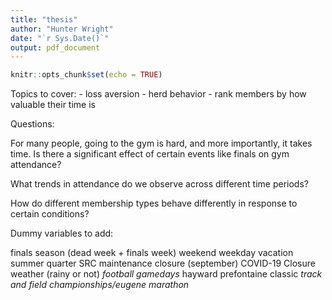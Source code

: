 ```yaml
---
title: "thesis"
author: "Hunter Wright"
date: "`r Sys.Date()`"
output: pdf_document
---
```


```r
knitr::opts_chunk$set(echo = TRUE)
```

Topics to cover:
- loss aversion
- herd behavior
- rank members by how valuable their time is

Questions: 

For many people, going to the gym is hard, and more importantly, it takes time. Is there a significant effect of certain events like finals on gym attendance? 

What trends in attendance do we observe across different time periods? 

How do different membership types behave differently in response to certain conditions?



Dummy variables to add:

finals season (dead week + finals week)
weekend
weekday
vacation
summer quarter
SRC maintenance closure (september)
COVID-19 Closure
weather (rainy or not) *
football gamedays *
hayward prefontaine classic *
track and field championships/eugene marathon *



